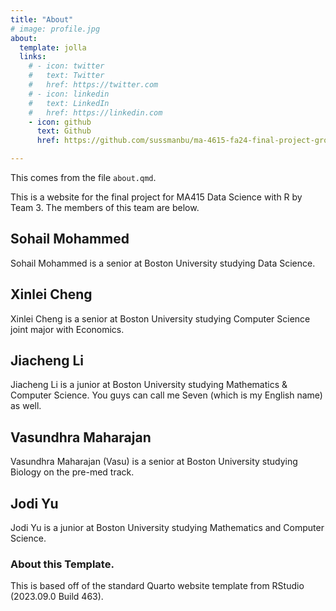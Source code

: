 ```yaml
---
title: "About"
# image: profile.jpg
about:
  template: jolla
  links:
    # - icon: twitter
    #   text: Twitter
    #   href: https://twitter.com
    # - icon: linkedin
    #   text: LinkedIn
    #   href: https://linkedin.com
    - icon: github
      text: Github
      href: https://github.com/sussmanbu/ma-4615-fa24-final-project-group-3.git

---
```



This comes from the file `about.qmd`.

This is a website for the final project for MA415 Data Science with R by Team 3.
The members of this team are below.

## Sohail Mohammed

Sohail Mohammed is a senior at Boston University studying Data Science.  

## Xinlei Cheng

Xinlei Cheng is a senior at Boston University studying Computer Science joint major with Economics.

## Jiacheng Li

Jiacheng Li is a junior at Boston University studying Mathematics & Computer Science. You guys can call me Seven (which is my English name) as well.

## Vasundhra Maharajan

Vasundhra Maharajan (Vasu) is a senior at Boston University studying Biology on the pre-med track. 


## Jodi Yu

Jodi Yu is a junior at Boston University studying Mathematics and Computer Science. 


<!-- Please leave in the information below -->

### About this Template.

This is based off of the standard Quarto website template from RStudio (2023.09.0 Build 463).

